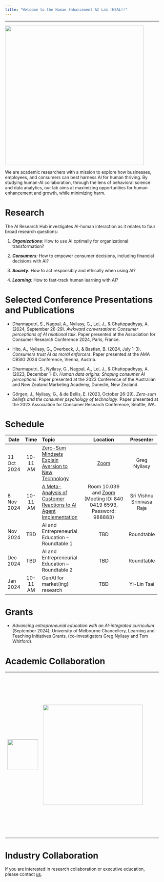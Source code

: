 ```yaml
---
title: "Welcome to the Human Enhancement AI Lab (HEAL)!"
---
```


------------------------------------------------------------------------

![](pics/HEAL.png){fig-align="left" width="455"}

We are academic researchers with a mission to explore how businesses, employees, and consumers can best harness AI for human thriving. By studying human-AI collaboration, through the lens of behavioral science and data analytics, our lab aims at maximizing opportunities for human enhancement and growth, while minimizing harm.

# Research

The AI Research Hub investigates AI-human interaction as it relates to four broad research questions:

1.  ***Organizations**:* How to use AI optimally for organizational transformation?

2.  ***Consumers**:* How to empower consumer decisions, including financial decisions with AI?

3.  ***Society**:* How to act responsibly and ethically when using AI?

4.  ***Learning**:* How to fast-track human learning with AI?

# Selected Conference Presentations and Publications

-   Dharmaputri, S., Nagpal, A., Nyilasy, G., Lei, J., & Chattopadhyay, A. (2024, September 26-29). *Awkward conversations: Consumer perceptions of AI relational talk*. Paper presented at the Association for Consumer Research Conference 2024, Paris, France.

-   Hito, A., Nyilasy, G., Overbeck, J., & Bastian, B. (2024, July 1-3). *Consumers trust AI as moral enforcers*. Paper presented at the AMA CBSIG 2024 Conference, Vienna, Austria.

-   Dharmaputri, S., Nyilasy, G., Nagpal, A., Lei, J., & Chattopadhyay, A. (2023, December 1-6). *Human data origins: Shaping consumer AI perceptions*. Paper presented at the 2023 Conference of the Australian and New Zealand Marketing Academy, Dunedin, New Zealand.

-   Görgen, J., Nyilasy, G., & de Bellis, E. (2023, October 26-29). *Zero-sum beliefs and the consumer psychology of technology*. Paper presented at the 2023 Association for Consumer Research Conference, Seattle, WA.

# Schedule

+-------------+----------+------------------------------------------------------------------------------------+-------------------------------------------------------------------------------------------------------------------------------------------------+---------------------------+
| Date        | Time     | Topic                                                                              | Location                                                                                                                                        | Presenter                 |
+=============+:========:+:===================================================================================+:===============================================================================================================================================:+:=========================:+
| 11 Oct 2024 | 10-11 AM | [Zero-Sum Mindsets Explain Aversion to New Technology](event_1_bb.qmd)             | [Zoom](https://unimelb.zoom.us/j/83076215054?pwd=8lpeZPaFdzTQE38a9C8ZCHLbu1gehD.1&from=addon "Meeting ID: 830 7621 5054, Password: 036735")     | Greg Nyilasy              |
+-------------+----------+------------------------------------------------------------------------------------+-------------------------------------------------------------------------------------------------------------------------------------------------+---------------------------+
| 8 Nov 2024  | 10-11 AM | [A Meta-Analysis of Customer Reactions to AI Agent Implementation](event_2_bb.qmd) | Room 10.039\                                                                                                                                    | Sri Vishnu Srinivasa Raja |
|             |          |                                                                                    | and [Zoom](https://unimelb.zoom.us/j/84004196593?pwd=6eCb9ZcsV3CJ602T6R8Jxbe8RcnDJg.1&from=addon) (Meeting ID: 840 0419 6593, Password: 988883) |                           |
+-------------+----------+------------------------------------------------------------------------------------+-------------------------------------------------------------------------------------------------------------------------------------------------+---------------------------+
| Nov 2024    | TBD      | AI and Entrepreneurial Education – Roundtable 1                                    | TBD                                                                                                                                             | Roundtable                |
+-------------+----------+------------------------------------------------------------------------------------+-------------------------------------------------------------------------------------------------------------------------------------------------+---------------------------+
| Dec 2024    | TBD      | AI and Entrepreneurial Education – Roundtable 2                                    | TBD                                                                                                                                             | Roundtable                |
+-------------+----------+------------------------------------------------------------------------------------+-------------------------------------------------------------------------------------------------------------------------------------------------+---------------------------+
| Jan 2024    | 10-11 AM | GenAI for market(ing) research                                                     | TBD                                                                                                                                             | Yi-Lin Tsai               |
+-------------+----------+------------------------------------------------------------------------------------+-------------------------------------------------------------------------------------------------------------------------------------------------+---------------------------+

# **Grants**

-   *Advancing entrepreneurial education with an AI-integrated curriculum* (September 2024), University of Melbourne Chancellery, Learning and Teaching Initiatives Grants, (co-investigators Greg Nyilasy and Tom Whitford).

# **Academic Collaboration**

+:--------------------------------------------------------------------:+:-----------------------------------------------------:+:--------------------------------------------------------------------------------------------:+
| ![](pics/unimelb.png){fig-alt="University of Melbourne" width="100"} | ![](pics/Monash_University_logo.svg.png){width="327"} | ![Institute of Behavioral Science and Technology](pics/HSG_Logo_EN_RGB.svg.png){width="482"} |
+----------------------------------------------------------------------+-------------------------------------------------------+----------------------------------------------------------------------------------------------+

# **Industry Collaboration**

If you are interested in research collaboration or executive education, please contact [us](gnyilasy@unimelb.edu.au).

